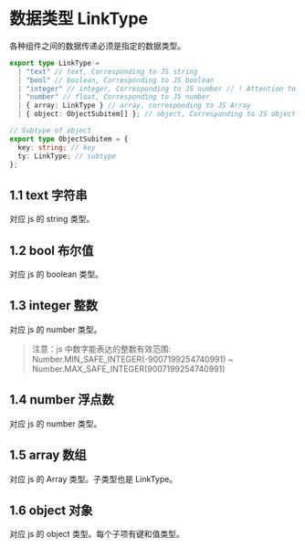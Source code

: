 # 数据类型 LinkType

各种组件之间的数据传递必须是指定的数据类型。

```ts
export type LinkType =
  | "text" // text, Corresponding to JS string
  | "bool" // boolean, Corresponding to JS boolean
  | "integer" // integer, Corresponding to JS number // ! Attention to the scope of safety. Number.MIN_SAFE_INTEGER <= x <= Number.MAX_SAFE_INTEGER
  | "number" // float, Corresponding to JS number
  | { array: LinkType } // array, corresponding to JS Array
  | { object: ObjectSubitem[] }; // object, Corresponding to JS object

// Subtype of object
export type ObjectSubitem = {
  key: string; // key
  ty: LinkType; // subtype
};
```

## 1.1 text 字符串

对应 js 的 string 类型。

## 1.2 bool 布尔值

对应 js 的 boolean 类型。

## 1.3 integer 整数

对应 js 的 number 类型。

> 注意：js 中数字能表达的整数有效范围: Number.MIN_SAFE_INTEGER(-9007199254740991) ~ Number.MAX_SAFE_INTEGER(9007199254740991)

## 1.4 number 浮点数

对应 js 的 number 类型。

## 1.5 array 数组

对应 js 的 Array 类型。子类型也是 LinkType。

## 1.6 object 对象

对应 js 的 object 类型。每个子项有键和值类型。
